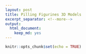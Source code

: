 ```yaml
---
layout: post
title: Pilling Figurines 3D Models
excerpt_separator: <!--more-->
output:
  html_document:
    keep_md: yes
---
```


```r
knitr::opts_chunk$set(echo = TRUE)
```

